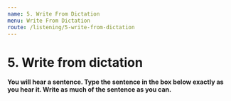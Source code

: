 ```yaml
---
name: 5. Write From Dictation
menu: Write From Dictation
route: /listening/5-write-from-dictation
---
```


# 5. Write from dictation

**You will hear a sentence. Type the sentence in the box below exactly as you hear it. Write as much of the sentence as you can.**


<WriteFromDictationList 
    start={201} total={50} 
    data={WriteFromDictationDataFrom201To300}/>
